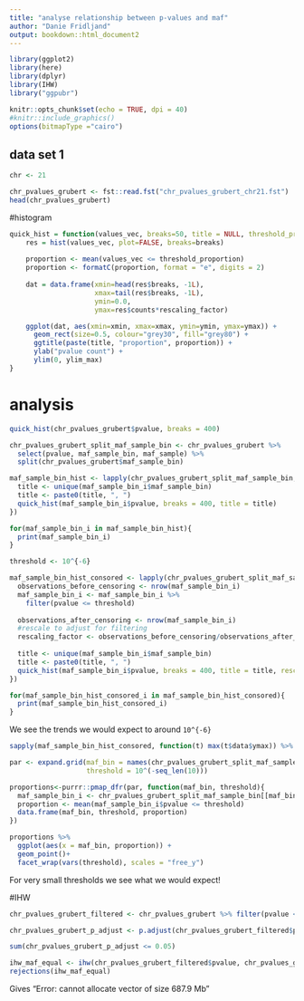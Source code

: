```yaml
---
title: "analyse relationship between p-values and maf"
author: "Danie Fridljand"
output: bookdown::html_document2
---
```


```r
library(ggplot2)
library(here)
library(dplyr)
library(IHW)
library("ggpubr")

knitr::opts_chunk$set(echo = TRUE, dpi = 40)
#knitr::include_graphics()
options(bitmapType ="cairo")
```


## data set 1
```r
chr <- 21
```

```r
chr_pvalues_grubert <- fst::read.fst("chr_pvalues_grubert_chr21.fst")
head(chr_pvalues_grubert)
```

#histogram

```r
quick_hist = function(values_vec, breaks=50, title = NULL, threshold_proportion = 10^(-4), rescaling_factor = 1, ylim_max = NA) {
    res = hist(values_vec, plot=FALSE, breaks=breaks)
    
    proportion <- mean(values_vec <= threshold_proportion)
    proportion <- formatC(proportion, format = "e", digits = 2)
    
    dat = data.frame(xmin=head(res$breaks, -1L),
                     xmax=tail(res$breaks, -1L),
                     ymin=0.0,
                     ymax=res$counts*rescaling_factor)

    ggplot(dat, aes(xmin=xmin, xmax=xmax, ymin=ymin, ymax=ymax)) +
      geom_rect(size=0.5, colour="grey30", fill="grey80") + 
      ggtitle(paste(title, "proportion", proportion)) +
      ylab("pvalue count") +
      ylim(0, ylim_max)
}
```

# analysis
```r
quick_hist(chr_pvalues_grubert$pvalue, breaks = 400)
```

```r
chr_pvalues_grubert_split_maf_sample_bin <- chr_pvalues_grubert %>%
  select(pvalue, maf_sample_bin, maf_sample) %>%
  split(chr_pvalues_grubert$maf_sample_bin) 
```

```r
maf_sample_bin_hist <- lapply(chr_pvalues_grubert_split_maf_sample_bin, function(maf_sample_bin_i){
  title <- unique(maf_sample_bin_i$maf_sample_bin)
  title <- paste0(title, ", ")
  quick_hist(maf_sample_bin_i$pvalue, breaks = 400, title = title)
})

for(maf_sample_bin_i in maf_sample_bin_hist){
  print(maf_sample_bin_i)
}
```

```r
threshold <- 10^{-6}

maf_sample_bin_hist_consored <- lapply(chr_pvalues_grubert_split_maf_sample_bin, function(maf_sample_bin_i){
  observations_before_censoring <- nrow(maf_sample_bin_i)
  maf_sample_bin_i <- maf_sample_bin_i %>%
    filter(pvalue <= threshold)
  
  observations_after_censoring <- nrow(maf_sample_bin_i)
  #rescale to adjust for filtering
  rescaling_factor <- observations_before_censoring/observations_after_censoring
  
  title <- unique(maf_sample_bin_i$maf_sample_bin)
  title <- paste0(title, ", ")
  quick_hist(maf_sample_bin_i$pvalue, breaks = 400, title = title, rescaling_factor=rescaling_factor, ylim_max = 12474390)
})

for(maf_sample_bin_hist_consored_i in maf_sample_bin_hist_consored){
  print(maf_sample_bin_hist_consored_i)
}
```
We see the trends we would expect to around `10^{-6}`

```r
sapply(maf_sample_bin_hist_consored, function(t) max(t$data$ymax)) %>% max
```


```r
par <- expand.grid(maf_bin = names(chr_pvalues_grubert_split_maf_sample_bin), 
                   threshold = 10^(-seq_len(10)))

proportions<-purrr::pmap_dfr(par, function(maf_bin, threshold){
  maf_sample_bin_i <- chr_pvalues_grubert_split_maf_sample_bin[[maf_bin]]
  proportion <- mean(maf_sample_bin_i$pvalue <= threshold)
  data.frame(maf_bin, threshold, proportion)
})

proportions %>%
  ggplot(aes(x = maf_bin, proportion)) +
  geom_point()+
  facet_wrap(vars(threshold), scales = "free_y")
```

For very small thresholds we see what we would expect!

#IHW
```r
chr_pvalues_grubert_filtered <- chr_pvalues_grubert %>% filter(pvalue <= 10^(-5))
```

```r
chr_pvalues_grubert_p_adjust <- p.adjust(chr_pvalues_grubert_filtered$pvalue, method = "BH")

sum(chr_pvalues_grubert_p_adjust <= 0.05)
```


```r
ihw_maf_equal <- ihw(chr_pvalues_grubert_filtered$pvalue, chr_pvalues_grubert_filtered$maf_sample_bin, alpha = 0.05, lambdas = Inf, nfolds = 3)
rejections(ihw_maf_equal)
```
Gives "Error: cannot allocate vector of size 687.9 Mb"